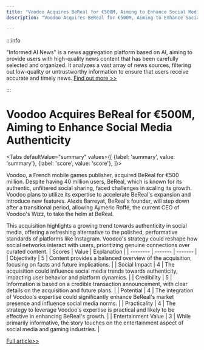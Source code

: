 ```yaml
---
title: "Voodoo Acquires BeReal for €500M, Aiming to Enhance Social Media Authenticity"
description: "Voodoo Acquires BeReal for €500M, Aiming to Enhance Social Media Authenticity"

---
```



:::info

"Informed AI News" is a news aggregation platform based on AI, aiming to provide users with high-quality news content that has been carefully selected and organized. It analyzes a vast array of news sources, filtering out low-quality or untrustworthy information to ensure that users receive accurate and timely news.  [Find out more >>](/docs/guides)

:::

# Voodoo Acquires BeReal for €500M, Aiming to Enhance Social Media Authenticity


<Tabs
	defaultValue="summary"
	values={[
	{label: 'summary', value: 'summary'},
	{label: 'score', value: 'score'},
]}>
<TabItem value="summary">


Voodoo, a French mobile games publisher, acquired BeReal for €500 million. Despite having 40 million users, BeReal, which is known for its authentic, unfiltered social sharing, faced challenges in scaling its growth. Voodoo plans to utilize its expertise to accelerate BeReal's expansion and introduce new features. Alexis Barreyat, BeReal's founder, will step down after a transitional period, allowing Aymeric Roffé, the current CEO of Voodoo's Wizz, to take the helm at BeReal.

This acquisition highlights a growing trend towards authenticity in social media, offering a refreshing alternative to the polished, performative standards of platforms like Instagram. Voodoo's strategy could reshape how social networks interact with users, prioritizing genuine connections over curated content.
</TabItem>
<TabItem value="score">
	| Scores     | Value   | Explanation |
	| -------- | ------- | ------- |
	| Objectivity  | 5    | Content provides a balanced overview of the acquisition, focusing on facts and future implications.    |
	| Social Impact | 4     | The acquisition could influence social media trends towards authenticity, impacting user behavior and platform dynamics.    |
	| Credibility    | 5    | Information is based on a credible transaction announcement, with clear details on the acquisition and future plans.    |
	| Potential    | 4    | The integration of Voodoo's expertise could significantly enhance BeReal's market presence and influence social media norms.    |
	| Practicality    | 4    | The strategy to leverage Voodoo's expertise is practical and likely to be effective in enhancing BeReal's growth.    |
	| Entertainment Value    | 3    | While primarily informative, the story touches on the entertainment aspect of social media and gaming industries.    |
</TabItem>
</Tabs>

[Full article>>](https://techcrunch.com/2024/06/11/bereal-is-being-acquired-by-mobile-apps-and-games-company-voodoo-for-e500m/)
